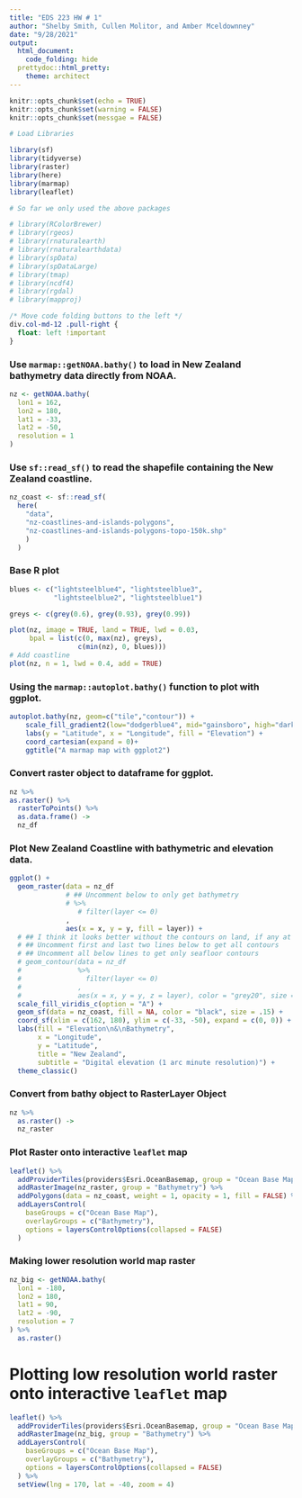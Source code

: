 ```yaml
---
title: "EDS 223 HW # 1"
author: "Shelby Smith, Cullen Molitor, and Amber Mceldownney"
date: "9/28/2021"
output: 
  html_document:
    code_folding: hide
  prettydoc::html_pretty:
    theme: architect
---
```


```r
knitr::opts_chunk$set(echo = TRUE)
knitr::opts_chunk$set(warning = FALSE)
knitr::opts_chunk$set(messgae = FALSE)

# Load Libraries

library(sf)
library(tidyverse)
library(raster)
library(here)
library(marmap)
library(leaflet)

# So far we only used the above packages

# library(RColorBrewer)
# library(rgeos)
# library(rnaturalearth)
# library(rnaturalearthdata)
# library(spData)
# library(spDataLarge)
# library(tmap)
# library(ncdf4)
# library(rgdal)
# library(mapproj)
```

```css
/* Move code folding buttons to the left */
div.col-md-12 .pull-right {
  float: left !important
}
```

### Use `marmap::getNOAA.bathy()` to load in New Zealand bathymetry data directly from NOAA.

```r
nz <- getNOAA.bathy(
  lon1 = 162,
  lon2 = 180,
  lat1 = -33,
  lat2 = -50,
  resolution = 1
) 
```

### Use `sf::read_sf()` to read the shapefile containing the New Zealand coastline. 

```r
nz_coast <- sf::read_sf(
  here(
    "data",
    "nz-coastlines-and-islands-polygons",
    "nz-coastlines-and-islands-polygons-topo-150k.shp"
    )
  )
```

### Base R plot

```r
blues <- c("lightsteelblue4", "lightsteelblue3",
           "lightsteelblue2", "lightsteelblue1")

greys <- c(grey(0.6), grey(0.93), grey(0.99))

plot(nz, image = TRUE, land = TRUE, lwd = 0.03,
     bpal = list(c(0, max(nz), greys),
                 c(min(nz), 0, blues)))
# Add coastline
plot(nz, n = 1, lwd = 0.4, add = TRUE)
```

### Using the `marmap::autoplot.bathy()` function to plot with ggplot. 

```r
autoplot.bathy(nz, geom=c("tile","contour")) +
    scale_fill_gradient2(low="dodgerblue4", mid="gainsboro", high="darkgreen") +
    labs(y = "Latitude", x = "Longitude", fill = "Elevation") +
    coord_cartesian(expand = 0)+
    ggtitle("A marmap map with ggplot2")
```

### Convert raster object to dataframe for ggplot.

```r
nz %>% 
as.raster() %>% 
  rasterToPoints() %>% 
  as.data.frame() ->
  nz_df
```

### Plot New Zealand Coastline with bathymetric and elevation data. 

```r
ggplot() +
  geom_raster(data = nz_df 
              # ## Uncomment below to only get bathymetry
              # %>% 
                 # filter(layer <= 0)
              , 
              aes(x = x, y = y, fill = layer)) +
  # ## I think it looks better without the contours on land, if any at all
  # ## Uncomment first and last two lines below to get all contours
  # ## Uncomment all below lines to get only seafloor contours 
  # geom_contour(data = nz_df
  #              %>%
  #                filter(layer <= 0)
  #              ,
  #              aes(x = x, y = y, z = layer), color = "grey20", size = .1) +
  scale_fill_viridis_c(option = "A") +
  geom_sf(data = nz_coast, fill = NA, color = "black", size = .15) +
  coord_sf(xlim = c(162, 180), ylim = c(-33, -50), expand = c(0, 0)) +
  labs(fill = "Elevation\n&\nBathymetry",
       x = "Longitude",
       y = "Latitude", 
       title = "New Zealand",
       subtitle = "Digital elevation (1 arc minute resolution)") +
  theme_classic()
```

### Convert from bathy object to RasterLayer Object 

```r
nz %>% 
  as.raster() ->
  nz_raster 
```

### Plot Raster onto interactive `leaflet` map

```r
leaflet() %>%
  addProviderTiles(providers$Esri.OceanBasemap, group = "Ocean Base Map") %>% 
  addRasterImage(nz_raster, group = "Bathymetry") %>% 
  addPolygons(data = nz_coast, weight = 1, opacity = 1, fill = FALSE) %>% 
  addLayersControl(
    baseGroups = c("Ocean Base Map"),
    overlayGroups = c("Bathymetry"),
    options = layersControlOptions(collapsed = FALSE)
  )
```

### Making lower resolution world map raster

```r
nz_big <- getNOAA.bathy(
  lon1 = -180,
  lon2 = 180,
  lat1 = 90,
  lat2 = -90,
  resolution = 7
) %>% 
  as.raster()
```

# Plotting low resolution world raster onto interactive `leaflet` map

```r
leaflet() %>%
  addProviderTiles(providers$Esri.OceanBasemap, group = "Ocean Base Map") %>% 
  addRasterImage(nz_big, group = "Bathymetry") %>% 
  addLayersControl(
    baseGroups = c("Ocean Base Map"),
    overlayGroups = c("Bathymetry"),
    options = layersControlOptions(collapsed = FALSE)
  ) %>% 
  setView(lng = 170, lat = -40, zoom = 4)
```




